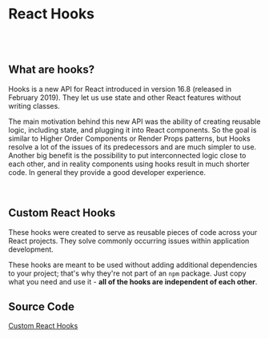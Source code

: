 
<Meta title="Custom Hooks/About" />

# React Hooks

<br /><br />

## What are hooks?
Hooks is a new API for React introduced in version 16.8 (released in February 2019). They let us use
state and other React features without writing classes.

The main motivation behind this new API was the ability of creating reusable logic, including state,
and plugging it into React components. So the goal is similar to Higher Order Components or Render
Props patterns, but Hooks resolve a lot of the issues of its predecessors and are much simpler to
use. Another big benefit is the possibility to put interconnected logic close to each other, and in
reality components using hooks result in much shorter code. In general they provide a good developer
experience.

<br />

## Custom React Hooks

These hooks were created to serve as reusable pieces of code across your React projects. They solve
commonly occurring issues within application development.

These hooks are meant to be used without adding additional dependencies to your project; that's why
they're not part of an `npm` package. Just copy what you need and use it - **all of the hooks
are independent of each other**.

## Source Code
[Custom React Hooks](https://github.com/raduGaspar/custom-react-hooks)
